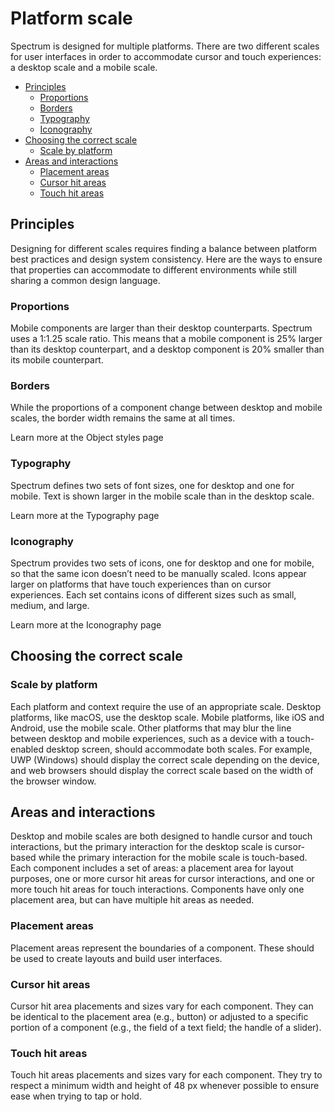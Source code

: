 
<Meta title="Design System/Platform Scale" />

# Platform scale

Spectrum is designed for multiple platforms. There are two different scales for user interfaces in order to accommodate cursor and touch experiences: a desktop scale and a mobile scale.

- [Principles](#principles)
  - [Proportions](#proportions)
  - [Borders](#borders)
  - [Typography](#typography)
  - [Iconography](#iconography)
- [Choosing the correct scale](#choosing-the-correct-scale)
  - [Scale by platform](#scale-by-platform)
- [Areas and interactions](#areas-and-interactions)
  - [Placement areas](#placement-areas)
  - [Cursor hit areas](#cursor-hit-areas)
  - [Touch hit areas](#touch-hit-areas)


## Principles

Designing for different scales requires finding a balance between platform best practices and design system consistency. Here are the ways to ensure that properties can accommodate to different environments while still sharing a common design language.

### Proportions

Mobile components are larger than their desktop counterparts. Spectrum uses a 1:1.25 scale ratio. This means that a mobile component is 25% larger than its desktop counterpart, and a desktop component is 20% smaller than its mobile counterpart.

### Borders
While the proportions of a component change between desktop and mobile scales, the border width remains the same at all times.

Learn more at the Object styles page

### Typography
Spectrum defines two sets of font sizes, one for desktop and one for mobile. Text is shown larger in the mobile scale than in the desktop scale.

Learn more at the Typography page

### Iconography
Spectrum provides two sets of icons, one for desktop and one for mobile, so that the same icon doesn’t need to be manually scaled. Icons appear larger on platforms that have touch experiences than on cursor experiences. Each set contains icons of different sizes such as small, medium, and large.

Learn more at the Iconography page


## Choosing the correct scale

### Scale by platform

Each platform and context require the use of an appropriate scale. Desktop platforms, like macOS, use the desktop scale. Mobile platforms, like iOS and Android, use the mobile scale. Other platforms that may blur the line between desktop and mobile experiences, such as a device with a touch-enabled desktop screen, should accommodate both scales. For example, UWP (Windows) should display the correct scale depending on the device, and web browsers should display the correct scale based on the width of the browser window.


## Areas and interactions

Desktop and mobile scales are both designed to handle cursor and touch interactions, but the primary interaction for the desktop scale is cursor-based while the primary interaction for the mobile scale is touch-based. Each component includes a set of areas: a placement area for layout purposes, one or more cursor hit areas for cursor interactions, and one or more touch hit areas for touch interactions. Components have only one placement area, but can have multiple hit areas as needed.

### Placement areas

Placement areas represent the boundaries of a component. These should be used to create layouts and build user interfaces.

### Cursor hit areas
Cursor hit area placements and sizes vary for each component. They can be identical to the placement area (e.g., button) or adjusted to a specific portion of a component (e.g., the field of a text field; the handle of a slider).

### Touch hit areas
Touch hit areas placements and sizes vary for each component. They try to respect a minimum width and height of 48 px whenever possible to ensure ease when trying to tap or hold.
